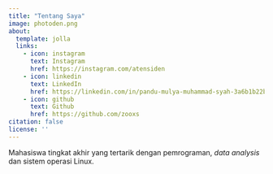 ```yaml
---
title: "Tentang Saya"
image: photoden.png
about:
  template: jolla
  links:
    - icon: instagram
      text: Instagram
      href: https://instagram.com/atensiden
    - icon: linkedin
      text: LinkedIn
      href: https://linkedin.com/in/pandu-mulya-muhammad-syah-3a6b1b22b/
    - icon: github
      text: Github
      href: https://github.com/zooxs
citation: false
license: ''
---
```


Mahasiswa tingkat akhir yang tertarik dengan pemrograman, *data analysis* dan sistem operasi Linux.
